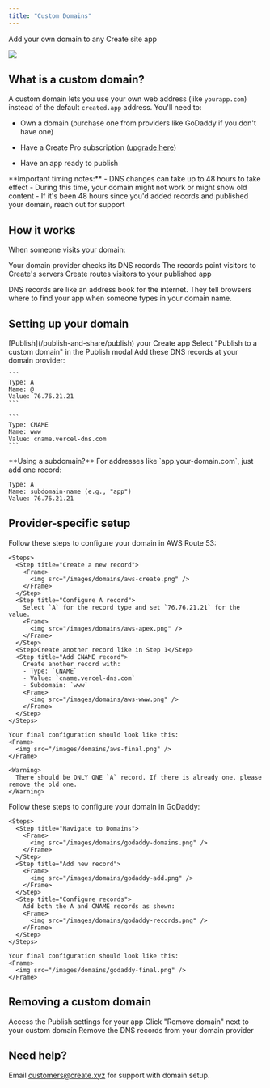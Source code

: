 ```yaml
---
title: "Custom Domains"
---
```


Add your own domain to any Create site app

<Frame caption="Custom domain configuration in the Publish modal">
  <img src="/images/domains/modal.png" />
</Frame>

## What is a custom domain?

A custom domain lets you use your own web address (like `yourapp.com`) instead of the default `created.app` address. You'll need to:

* Own a domain (purchase one from providers like GoDaddy if you don't have one)

* Have a Create Pro subscription ([upgrade here](https://create.xyz/pricing))

* Have an app ready to publish

<Note>
**Important timing notes:**
- DNS changes can take up to 48 hours to take effect
- During this time, your domain might not work or might show old content
- If it's been 48 hours since you'd added records and published your domain, reach out for support
</Note>

## How it works

When someone visits your domain:

<Steps>
  <Step title="DNS Lookup">
    Your domain provider checks its DNS records
  </Step>
  <Step title="Routing">
    The records point visitors to Create's servers
  </Step>
  <Step title="Delivery">
    Create routes visitors to your published app
  </Step>
</Steps>

DNS records are like an address book for the internet. They tell browsers where to find your app when someone types in your domain name.

## Setting up your domain

<Steps>
  <Step title="Publish your app">
    [Publish](/publish-and-share/publish) your Create app
  </Step>
  <Step title="Configure domain">
    Select "Publish to a custom domain" in the Publish modal
  </Step>
  <Step title="Add DNS records">
    Add these DNS records at your domain provider:

    ```
    Type: A
    Name: @
    Value: 76.76.21.21
    ```

    ```
    Type: CNAME
    Name: www
    Value: cname.vercel-dns.com
    ```
  </Step>
</Steps>

<Note>
**Using a subdomain?** For addresses like `app.your-domain.com`, just add one record:

```
Type: A
Name: subdomain-name (e.g., "app")
Value: 76.76.21.21
```
</Note>

## Provider-specific setup

<AccordionGroup>
  <Accordion title="AWS Route 53">
    Follow these steps to configure your domain in AWS Route 53:

    <Steps>
      <Step title="Create a new record">
        <Frame>
          <img src="/images/domains/aws-create.png" />
        </Frame>
      </Step>
      <Step title="Configure A record">
        Select `A` for the record type and set `76.76.21.21` for the value.
        <Frame>
          <img src="/images/domains/aws-apex.png" />
        </Frame>
      </Step>
      <Step>Create another record like in Step 1</Step>
      <Step title="Add CNAME record">
        Create another record with:
        - Type: `CNAME`
        - Value: `cname.vercel-dns.com`
        - Subdomain: `www`
        <Frame>
          <img src="/images/domains/aws-www.png" />
        </Frame>
      </Step>
    </Steps>

    Your final configuration should look like this:
    <Frame>
      <img src="/images/domains/aws-final.png" />
    </Frame>

    <Warning>
      There should be ONLY ONE `A` record. If there is already one, please remove the old one.
    </Warning>
  </Accordion>

  <Accordion title="GoDaddy">
    Follow these steps to configure your domain in GoDaddy:

    <Steps>
      <Step title="Navigate to Domains">
        <Frame>
          <img src="/images/domains/godaddy-domains.png" />
        </Frame>
      </Step>
      <Step title="Add new record">
        <Frame>
          <img src="/images/domains/godaddy-add.png" />
        </Frame>
      </Step>
      <Step title="Configure records">
        Add both the A and CNAME records as shown:
        <Frame>
          <img src="/images/domains/godaddy-records.png" />
        </Frame>
      </Step>
    </Steps>

    Your final configuration should look like this:
    <Frame>
      <img src="/images/domains/godaddy-final.png" />
    </Frame>
  </Accordion>
</AccordionGroup>

## Removing a custom domain

<Steps>
  <Step title="Open Publish modal">
    Access the Publish settings for your app
  </Step>
  <Step title="Remove domain">
    Click "Remove domain" next to your custom domain
  </Step>
  <Step title="Clean up DNS">
    Remove the DNS records from your domain provider
  </Step>
</Steps>

## Need help?

Email customers@create.xyz for support with domain setup.
